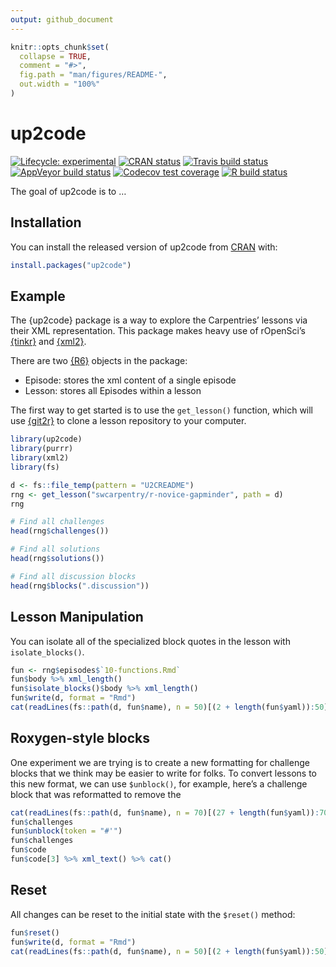 ```yaml
---
output: github_document
---
```


<!-- README.md is generated from README.Rmd. Please edit that file -->

```r
knitr::opts_chunk$set(
  collapse = TRUE,
  comment = "#>",
  fig.path = "man/figures/README-",
  out.width = "100%"
)
```

# up2code

<!-- badges: start -->
[![Lifecycle: experimental](https://img.shields.io/badge/lifecycle-experimental-orange.svg)](https://www.tidyverse.org/lifecycle/#experimental)
[![CRAN status](https://www.r-pkg.org/badges/version/up2code)](https://CRAN.R-project.org/package=up2code)
[![Travis build status](https://travis-ci.com/zkamvar/up2code.svg?branch=master)](https://travis-ci.com/zkamvar/up2code)
[![AppVeyor build status](https://ci.appveyor.com/api/projects/status/github/zkamvar/up2code?branch=master&svg=true)](https://ci.appveyor.com/project/zkamvar/up2code)
[![Codecov test coverage](https://codecov.io/gh/zkamvar/up2code/branch/master/graph/badge.svg)](https://codecov.io/gh/zkamvar/up2code?branch=master)
[![R build status](https://github.com/zkamvar/up2code/workflows/R-CMD-check/badge.svg)](https://github.com/zkamvar/up2code/actions)
<!-- badges: end -->

The goal of up2code is to ...

## Installation

You can install the released version of up2code from [CRAN](https://CRAN.R-project.org) with:

``` r
install.packages("up2code")
```

## Example

The {up2code} package is a way to explore the Carpentries' lessons via their
XML representation. This package makes heavy use of rOpenSci's [{tinkr}](https://docs.ropensci.org/tinkr/) and [{xml2}](https://cran.r-project.org/package=xml2). 

There are two [{R6}](https://cran.r-project.org/package=R6) objects in the
package:

 - Episode: stores the xml content of a single episode
 - Lesson: stores all Episodes within a lesson
 
The first way to get started is to use the `get_lesson()` function, which will
use [{git2r}](https://cran.r-project.org/package=git2r) to clone a lesson 
repository to your computer. 

```r
library(up2code)
library(purrr)
library(xml2)
library(fs)

d <- fs::file_temp(pattern = "U2CREADME")
rng <- get_lesson("swcarpentry/r-novice-gapminder", path = d)
rng

# Find all challenges
head(rng$challenges())

# Find all solutions
head(rng$solutions())

# Find all discussion blocks
head(rng$blocks(".discussion"))
```

## Lesson Manipulation

You can isolate all of the specialized block quotes in the lesson with
`isolate_blocks()`. 

```r
fun <- rng$episodes$`10-functions.Rmd`
fun$body %>% xml_length()
fun$isolate_blocks()$body %>% xml_length()
fun$write(d, format = "Rmd")
cat(readLines(fs::path(d, fun$name), n = 50)[(2 + length(fun$yaml)):50], sep = "\n")
```

## Roxygen-style blocks

One experiment we are trying is to create a new formatting for challenge blocks
that we think may be easier to write for folks. To convert lessons to this new
format, we can use `$unblock()`, for example, here's a challenge block that 
was reformatted to remove the 

```r
cat(readLines(fs::path(d, fun$name), n = 70)[(27 + length(fun$yaml)):70], sep = "\n")
fun$challenges
fun$unblock(token = "#'")
fun$challenges
fun$code
fun$code[3] %>% xml_text() %>% cat()
```


## Reset

All changes can be reset to the initial state with the `$reset()` method:

```r
fun$reset()
fun$write(d, format = "Rmd")
cat(readLines(fs::path(d, fun$name), n = 50)[(2 + length(fun$yaml)):50], sep = "\n")
```

